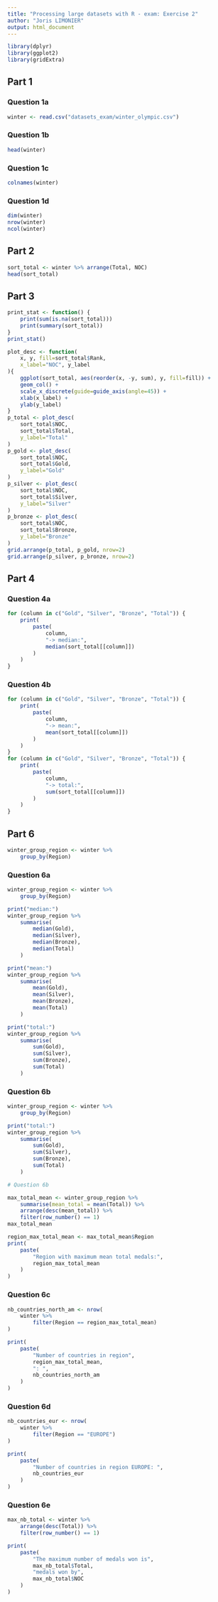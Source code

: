 ```yaml
---
title: "Processing large datasets with R - exam: Exercise 2"
author: "Joris LIMONIER"
output: html_document
---
```


```r
library(dplyr)
library(ggplot2)
library(gridExtra)
```

## Part 1

### Question 1a

```r
winter <- read.csv("datasets_exam/winter_olympic.csv")
```

### Question 1b

```r
head(winter)
```

### Question 1c

```r
colnames(winter)
```

### Question 1d

```r
dim(winter)
nrow(winter)
ncol(winter)
```

## Part 2

```r
sort_total <- winter %>% arrange(Total, NOC)
head(sort_total)
```

## Part 3

```r
print_stat <- function() {
    print(sum(is.na(sort_total)))
    print(summary(sort_total))
}
print_stat()

plot_desc <- function(
    x, y, fill=sort_total$Rank,
    x_label="NOC", y_label
){
    ggplot(sort_total, aes(reorder(x, -y, sum), y, fill=fill)) +
    geom_col() +
    scale_x_discrete(guide=guide_axis(angle=45)) +
    xlab(x_label) +
    ylab(y_label)
}
p_total <- plot_desc(
    sort_total$NOC,
    sort_total$Total,
    y_label="Total"
)
p_gold <- plot_desc(
    sort_total$NOC,
    sort_total$Gold,
    y_label="Gold"
)
p_silver <- plot_desc(
    sort_total$NOC,
    sort_total$Silver,
    y_label="Silver"
)
p_bronze <- plot_desc(
    sort_total$NOC,
    sort_total$Bronze,
    y_label="Bronze"
)
grid.arrange(p_total, p_gold, nrow=2)
grid.arrange(p_silver, p_bronze, nrow=2)
```

## Part 4

### Question 4a

```r
for (column in c("Gold", "Silver", "Bronze", "Total")) {
    print(
        paste(
            column,
            "-> median:",
            median(sort_total[[column]])
        )
    )
}
```

### Question 4b

```r
for (column in c("Gold", "Silver", "Bronze", "Total")) {
    print(
        paste(
            column,
            "-> mean:",
            mean(sort_total[[column]])
        )
    )
}
for (column in c("Gold", "Silver", "Bronze", "Total")) {
    print(
        paste(
            column,
            "-> total:",
            sum(sort_total[[column]])
        )
    )
}

```

## Part 6

```r
winter_group_region <- winter %>%
    group_by(Region)

```

### Question 6a

```r
winter_group_region <- winter %>%
    group_by(Region)

print("median:")
winter_group_region %>%
    summarise(
        median(Gold),
        median(Silver),
        median(Bronze),
        median(Total)
    )

print("mean:")
winter_group_region %>%
    summarise(
        mean(Gold),
        mean(Silver),
        mean(Bronze),
        mean(Total)
    )

print("total:")
winter_group_region %>%
    summarise(
        sum(Gold),
        sum(Silver),
        sum(Bronze),
        sum(Total)
    )
```

### Question 6b

```r
winter_group_region <- winter %>%
    group_by(Region)

print("total:")
winter_group_region %>%
    summarise(
        sum(Gold),
        sum(Silver),
        sum(Bronze),
        sum(Total)
    )

# Question 6b

max_total_mean <- winter_group_region %>%
    summarise(mean_total = mean(Total)) %>%
    arrange(desc(mean_total)) %>%
    filter(row_number() == 1)
max_total_mean

region_max_total_mean <- max_total_mean$Region
print(
    paste(
        "Region with maximum mean total medals:",
        region_max_total_mean
    )
)
```

### Question 6c

```r
nb_countries_north_am <- nrow(
    winter %>%
        filter(Region == region_max_total_mean)
)

print(
    paste(
        "Number of countries in region",
        region_max_total_mean,
        ": ",
        nb_countries_north_am
    )
)
```

### Question 6d

```r
nb_countries_eur <- nrow(
    winter %>%
        filter(Region == "EUROPE")
)

print(
    paste(
        "Number of countries in region EUROPE: ",
        nb_countries_eur
    )
)
```

### Question 6e

```r
max_nb_total <- winter %>%
    arrange(desc(Total)) %>%
    filter(row_number() == 1)

print(
    paste(
        "The maximum number of medals won is",
        max_nb_total$Total,
        "medals won by",
        max_nb_total$NOC
    )
)
```
